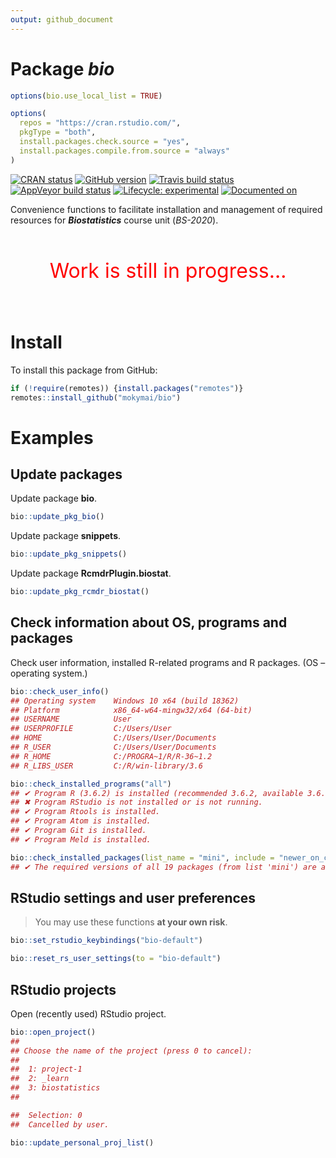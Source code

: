```yaml
---
output: github_document
---
```


<!-- README.md is generated from README.Rmd. Please edit that file -->

# Package **_bio_**

```r
options(bio.use_local_list = TRUE)

options(
  repos = "https://cran.rstudio.com/",
  pkgType = "both",
  install.packages.check.source = "yes",
  install.packages.compile.from.source = "always"
)
```


<!-- badges: start -->
[![CRAN status](https://www.r-pkg.org/badges/version/bio)](https://CRAN.R-project.org/package=bio)
[![GitHub version](https://img.shields.io/badge/GitHub-v`r packageVersion("bio")`-brightgreen.svg)](https://github.com/mokymai/bio)
[![Travis build status](https://travis-ci.com/mokymai/bio.svg?branch=master)](https://travis-ci.com/mokymai/bio)
[![AppVeyor build status](https://ci.appveyor.com/api/projects/status/github/mokymai/bio?branch=master&svg=true)](https://ci.appveyor.com/project/mokymai/bio)
[![Lifecycle: experimental](https://img.shields.io/badge/lifecycle-experimental-orange.svg)](https://www.tidyverse.org/lifecycle/#experimental)
[![Documented on](https://img.shields.io/badge/Documentation-`r gsub('-', '--', Sys.Date())`-yellowgreen.svg)]()
<!-- badges: end -->


Convenience functions to facilitate installation and management of required resources for __*Biostatistics*__ course unit (*BS-2020*).


<center>
<font color="red" size=6>
<br>
Work is still in progress...
<br><br>
</font>
</center>

# Install

To install this package from GitHub:

```r
if (!require(remotes)) {install.packages("remotes")}
remotes::install_github("mokymai/bio")
```

# Examples

## Update packages

Update package **bio**.
```r
bio::update_pkg_bio()
```

Update package **snippets**.
```r
bio::update_pkg_snippets()
```

Update package **RcmdrPlugin.biostat**.
```r
bio::update_pkg_rcmdr_biostat()
```


## Check information about OS, programs and packages

Check user information, installed R-related programs and R packages.
(OS -- operating system.)
```r
bio::check_user_info()
## Operating system    Windows 10 x64 (build 18362)
## Platform            x86_64-w64-mingw32/x64 (64-bit)
## USERNAME            User
## USERPROFILE         C:/Users/User
## HOME                C:/Users/User/Documents
## R_USER              C:/Users/User/Documents
## R_HOME              C:/PROGRA~1/R/R-36~1.2
## R_LIBS_USER         C:/R/win-library/3.6
```


```r
bio::check_installed_programs("all")
## ✔ Program R (3.6.2) is installed (recommended 3.6.2, available 3.6.2)
## ✖ Program RStudio is not installed or is not running.
## ✔ Program Rtools is installed.
## ✔ Program Atom is installed.
## ✔ Program Git is installed.
## ✔ Program Meld is installed.
```


```r
bio::check_installed_packages(list_name = "mini", include = "newer_on_cran")
## ✔ The required versions of all 19 packages (from list 'mini') are already installed.
```




## RStudio settings and user preferences


> You may use these functions **at your own risk**.

```r
bio::set_rstudio_keybindings("bio-default")
```

```r
bio::reset_rs_user_settings(to = "bio-default")
```



## RStudio projects

Open (recently used) RStudio project.
```r
bio::open_project()
## 
## Choose the name of the project (press 0 to cancel): 
## 
##  1: project-1 
##  2: _learn
##  3: biostatistics
##  

##  Selection: 0
##  Cancelled by user.
```

```r
bio::update_personal_proj_list()
```
